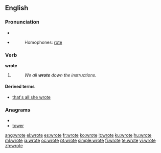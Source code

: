 ==English==
{{rank|faith|gentleman|persons|609|wrote|chief|company|sweet}}

===Pronunciation===
* {{IPA|/ɻɔʊt/}}
* {{audio|en-us-wrote.ogg|Audio (US)}}
*: Homophones: [[rote]]
*: {{rhymes|əʊt}}

===Verb===
'''wrote'''

# {{simple past tense of|[[write]]}}
#: ''We all '''wrote''' down the instructions.''

====Derived terms====
* [[that's all she wrote]]

===Anagrams===
* {{alphagram|eortw}}
* [[tower#English|tower]]

[[ang:wrote]]
[[el:wrote]]
[[es:wrote]]
[[fr:wrote]]
[[ko:wrote]]
[[it:wrote]]
[[ku:wrote]]
[[hu:wrote]]
[[ml:wrote]]
[[ja:wrote]]
[[oc:wrote]]
[[pt:wrote]]
[[simple:wrote]]
[[fi:wrote]]
[[te:wrote]]
[[vi:wrote]]
[[zh:wrote]]